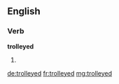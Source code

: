 ==English==

===Verb===
'''trolleyed'''

# {{en-past of|trolley}}

[[de:trolleyed]]
[[fr:trolleyed]]
[[mg:trolleyed]]